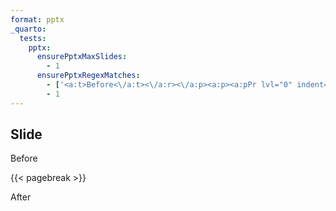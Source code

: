 ```yaml
---
format: pptx
_quarto:
  tests:
    pptx:
      ensurePptxMaxSlides:
        - 1
      ensurePptxRegexMatches:
        - ['<a:t>Before<\/a:t><\/a:r><\/a:p><a:p><a:pPr lvl="0" indent="0" marL="0"><a:buNone \/><\/a:pPr><a:r><a:rPr \/><a:t>After<\/a:t>']
        - 1
---
```


## Slide 

Before

{{< pagebreak >}}

After

